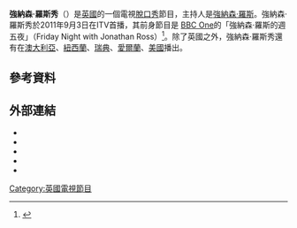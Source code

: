 '''強納森·羅斯秀'''（'''''{{lang-en|The Jonathan Ross Show}}'''''）是[[英國|英國]]的一個電視[[脫口秀|脫口秀]]節目，主持人是[[強納森·羅斯|強納森·羅斯]]。強納森·羅斯秀於2011年9月3日在ITV首播，其前身節目是 [[BBC_One|BBC One]]的「強納森·羅斯的週五夜」（Friday Night with Jonathan Ross）<ref>{{cite web|url=http://www.digitalspy.co.uk/tv/news/a438848/the-jonathan-ross-show-given-fourth-series-by-itv.html|title='The Jonathan Ross Show' given fourth series by ITV|author=Taylor, Frances|publisher=[[Digital_Spy|Digital Spy]]|date=16 November 2012|accessdate=17 November 2012|archive-date=2015-09-24|archive-url=https://web.archive.org/web/20150924221239/http://www.digitalspy.co.uk/tv/news/a438848/the-jonathan-ross-show-given-fourth-series-by-itv.html|dead-url=no}}</ref>。除了英國之外，強納森·羅斯秀還有在[[澳大利亞|澳大利亞]]、[[紐西蘭|紐西蘭]]、[[瑞典|瑞典]]、[[愛爾蘭|愛爾蘭]]、[[美國|美國]]播出。
==參考資料==
{{Reflist}}
==外部連結==
*{{itv.com|thejonathanrossshow|''The Jonathan Ross Show''}}
*{{Facebook|TheJonathanRossShow|The Jonathan Ross Show}}
*{{YouTube|u=OfficialJonathanRoss|The Jonathan Ross Show}}
*{{British Comedy Guide|tv|the_jonathan_ross_show}}
*{{IMDb title|id=2049323|title=The Jonathan Ross Show}}
[[Category:英國電視節目|Category:英國電視節目]]